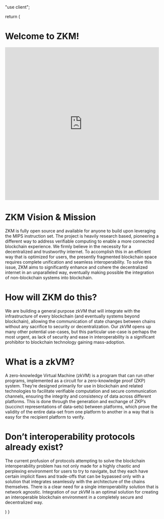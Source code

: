 "use client";


  return (
    <div>
      <div className="pb-6 pt-6">
        <h1>Welcome to ZKM!</h1>
      </div>
      <div className="pb-6 pt-6">
        <iframe
          width="100%"
          height="500px"
          src="https://www.youtube.com/embed/cfHB9X_Dr1Q?si=qHRbLtJN_FIDeV14"
          title="YouTube video player"
          frameborder="0"
          allow="accelerometer; autoplay; clipboard-write; encrypted-media; gyroscope; picture-in-picture; web-share"
          referrerpolicy="strict-origin-when-cross-origin"
          allowfullscreen
        ></iframe>
      </div>
      <div className="pb-6 pt-6">
        <h1>ZKM Vision & Mission</h1>
        <p>
          ZKM is fully open source and available for anyone to build upon
          leveraging the MIPS instruction set. The project is heavily research
          based, pioneering a different way to address verifiable computing to
          enable a more connected blockchain experience. We firmly believe in
          the necessity for a decentralized and trustworthy internet. To
          accomplish this in an efficient way that is optimized for users, the
          presently fragmented blockchain space requires complete unification
          and seamless interoperability. To solve this issue, ZKM aims to
          significantly enhance and cohere the decentralized internet in an
          unparalleled way, eventually making possible the integration of
          non-blockchain systems into blockchain.
        </p>
      </div>
      <div className="pb-6 pt-6">
        <h1>How will ZKM do this?</h1>
        <p>
          We are building a general purpose zkVM that will integrate with the
          infrastructure of every blockchain (and eventually systems beyond
          blockchain), allowing the communication of state changes between
          chains without any sacrifice to security or decentralization. Our zkVM
          opens up many other potential use-cases, but this particular use-case
          is perhaps the most urgent, as lack of security and ease in
          interoperability is a significant prohibitor to blockchain technology
          gaining mass-adoption.
        </p>
      </div>
      <div className="pb-6 pt-6">
        <h1>What is a zkVM?</h1>
        <p>
          A zero-knowledge Virtual Machine (zkVM) is a program that can run
          other programs, implemented as a circuit for a zero-knowledge proof
          (ZKP) system. They’re designed primarily for use in blockchain and
          related technologies to facilitate verifiable computation and secure
          communication channels, ensuring the integrity and consistency of data
          across different platforms. This is done through the generation and
          exchange of ZKP’s (succinct representations of data-sets) between
          platforms, which prove the validity of the entire data-set from one
          platform to another in a way that is easy for the recipient platform
          to verify.
        </p>
      </div>
      <div className="pb-6 pt-6">
        <h1>Don’t interoperability protocols already exist?</h1>
        <p>
          The current profusion of protocols attempting to solve the blockchain
          interoperability problem has not only made for a highly chaotic and
          perplexing environment for users to try to navigate, but they each
          have certain implicit flaws and trade-offs that can be bypassed only
          with a solution that integrates seamlessly with the architecture of
          the chains themselves. There is a clear need for a single
          interoperability solution that is network agnostic. Integration of our
          zkVM is an optimal solution for creating an interoperable blockchain
          environment in a completely secure and decentralized way.
        </p>
      </div>
    </div>
  )
}
